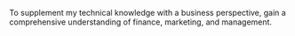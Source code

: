 To supplement my technical knowledge with a business perspective, gain a comprehensive understanding of finance, marketing, and management.

